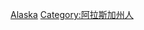 {{Commonscat|Politicians of Alaska}}

[[Category:美國各州政治人物|Alaska]]
[[Category:阿拉斯加州人|Category:阿拉斯加州人]]